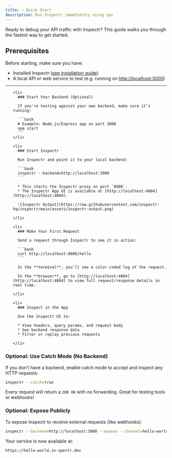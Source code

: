 ```yaml
---
title: ⚡ Quick Start
description: Run Inspectr immediately using npx
---
```



[//]: # (# ⚡ Quick Start)

Ready to debug your API traffic with Inspectr? This guide walks you through the fastest way to get started.

## Prerequisites

Before starting, make sure you have:

* Installed Inspectr ([see installation guide](/getting-started/install))
* A local API or web service to test (e.g. running on [http://localhost:3000](http://localhost:3000))

---

<Steps>

  <ol>

    <li>
      ### Start Your Backend (Optional)

      If you're testing against your own backend, make sure it’s running:

      ```bash
      # Example: Node.js/Express app on port 3000
      npm start
      ```
    </li>

    <li>
      ### Start Inspectr

      Run Inspectr and point it to your local backend:

      ```bash
      inspectr --backend=http://localhost:3000
      ```

      * This starts the Inspectr proxy on port `8080`.
      * The Inspectr App UI is available at [http://localhost:4004](http://localhost:4004).

      ![Inspectr Output](https://raw.githubusercontent.com/inspectr-hq/inspectr/main/assets/inspectr-output.png)

    </li>

    <li>
      ### Make Your First Request

      Send a request through Inspectr to see it in action:

      ```bash
      curl http://localhost:8080/hello
      ```

      In the **terminal**, you'll see a color-coded log of the request.

      In the **browser**, go to [http://localhost:4004](http://localhost:4004) to view full request/response details in real time.

    </li>

    <li>
      ### Inspect in the App

      Use the Inspectr UI to:

      * View headers, query params, and request body
      * See backend response data
      * Filter or replay previous requests

    </li>

  </ol>

</Steps>

### Optional: Use Catch Mode (No Backend)

If you don’t have a backend, enable catch mode to accept and inspect any HTTP requests:

```bash
inspectr --catch=true
```

Every request will return a `200 OK` with no forwarding. Great for testing tools or webhooks!

### Optional: Expose Publicly

To expose Inspectr to receive external requests (like webhooks):

```bash
inspectr --backend=http://localhost:3000 --expose --channel=hello-world --channel-code=secure123
```

Your service is now available at:

```
https://hello-world.in-spectr.dev
```


